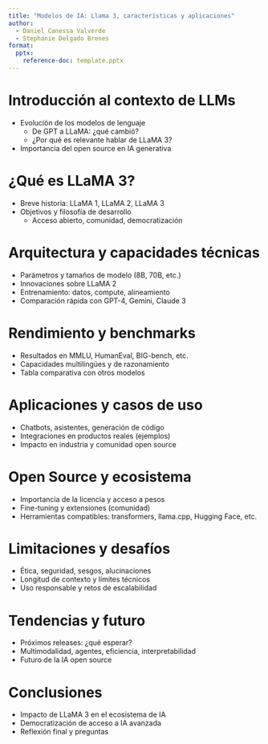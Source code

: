 ```yaml
---
title: "Modelos de IA: Llama 3, características y aplicaciones"
author:
  - Daniel Canessa Valverde
  - Stephanie Delgado Brenes
format:
  pptx:
    reference-doc: template.pptx
---
```


# Introducción al contexto de LLMs

- Evolución de los modelos de lenguaje
    - De GPT a LLaMA: ¿qué cambió?
    - ¿Por qué es relevante hablar de LLaMA 3?
- Importancia del open source en IA generativa


# ¿Qué es LLaMA 3?

- Breve historia: LLaMA 1, LLaMA 2, LLaMA 3
- Objetivos y filosofía de desarrollo
    - Acceso abierto, comunidad, democratización


# Arquitectura y capacidades técnicas

- Parámetros y tamaños de modelo (8B, 70B, etc.)
- Innovaciones sobre LLaMA 2
- Entrenamiento: datos, compute, alineamiento
- Comparación rápida con GPT-4, Gemini, Claude 3


# Rendimiento y benchmarks

- Resultados en MMLU, HumanEval, BIG-bench, etc.
- Capacidades multilingües y de razonamiento
- Tabla comparativa con otros modelos


# Aplicaciones y casos de uso

- Chatbots, asistentes, generación de código
- Integraciones en productos reales (ejemplos)
- Impacto en industria y comunidad open source


# Open Source y ecosistema

- Importancia de la licencia y acceso a pesos
- Fine-tuning y extensiones (comunidad)
- Herramientas compatibles: transformers, llama.cpp, Hugging Face, etc.


# Limitaciones y desafíos

- Ética, seguridad, sesgos, alucinaciones
- Longitud de contexto y límites técnicos
- Uso responsable y retos de escalabilidad


# Tendencias y futuro

- Próximos releases: ¿qué esperar?
- Multimodalidad, agentes, eficiencia, interpretabilidad
- Futuro de la IA open source


# Conclusiones

- Impacto de LLaMA 3 en el ecosistema de IA
- Democratización de acceso a IA avanzada
- Reflexión final y preguntas